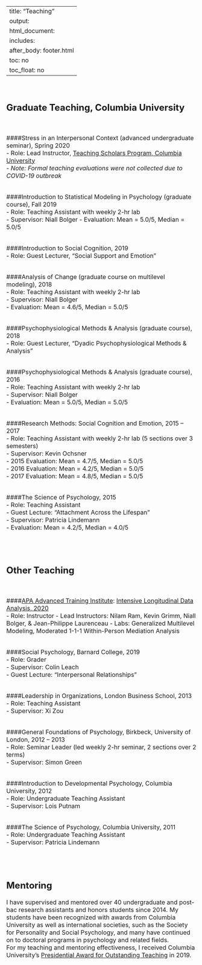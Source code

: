 
---
title: "Teaching"
output:
  html_document:
    includes:
      after_body: footer.html
    toc: no
    toc_float: no
---


<font size="3"> 

<br>

## Graduate Teaching, Columbia University  

<br>

####Stress in an Interpersonal Context (advanced undergraduate seminar), Spring 2020 <br>
- Role: Lead Instructor, [Teaching Scholars Program, Columbia University](https://gsas.columbia.edu/student-guide/teaching/gsas-teaching-scholars-program){target="_blank"}  
- *Note: Formal teaching evaluations were not collected due to COVID-19 outbreak*
<br>
<br>

####Introduction to Statistical Modeling in Psychology (graduate course), Fall 2019 <br>
- Role: Teaching Assistant with weekly 2-hr lab <br>
- Supervisor: Niall Bolger 
- Evaluation: Mean = 5.0/5, Median = 5.0/5
<br>
<br>

####Introduction to Social Cognition, 2019 <br>
- Role: Guest Lecturer, "Social Support and Emotion" 
<br>
<br>

####Analysis of Change (graduate course on multilevel modeling), 2018 <br>
- Role: Teaching Assistant with weekly 2-hr lab <br>
- Supervisor: Niall Bolger <br>
- Evaluation: Mean = 4.6/5, Median = 5.0/5 
<br>
<br>

####Psychophysiological Methods & Analysis (graduate course), 2018 <br>
- Role: Guest Lecturer, "Dyadic Psychophysiological Methods & Analysis" 
<br>
<br>

####Psychophysiological Methods & Analysis (graduate course), 2016 <br>
- Role: Teaching Assistant with weekly 2-hr lab <br>
- Supervisor: Niall Bolger <br>
- Evaluation: Mean = 5.0/5, Median = 5.0/5 
<br>
<br>

####Research Methods: Social Cognition and Emotion, 2015 – 2017 <br>
- Role: Teaching Assistant with weekly 2-hr lab (5 sections over 3 semesters) <br>
- Supervisor: Kevin Ochsner <br>
- 2015 Evaluation: Mean = 4.7/5, Median = 5.0/5 <br>
- 2016 Evaluation: Mean = 4.2/5, Median = 5.0/5 <br> 
- 2017 Evaluation: Mean = 4.8/5, Median = 5.0/5 
<br>
<br>

####The Science of Psychology, 2015 <br>
- Role: Teaching Assistant <br>
- Guest Lecture: "Attachment Across the Lifespan" <br>
- Supervisor: Patricia Lindemann <br>
- Evaluation: Mean = 4.2/5, Median = 4.0/5 
<br>
<br>

<br>

## Other Teaching	


<br>

####[APA Advanced Training Institute](https://www.apa.org/science/resources/ati/){target="_blank"}: [Intensive Longitudinal Data Analysis, 2020](https://longitudinalresearchinstitute.com/){target="_blank"} <br>
- Role: Instructor
- Lead Instructors: Nilam Ram, Kevin Grimm, Niall Bolger, & Jean-Philippe Laurenceau
- Labs: Generalized Multilevel Modeling, Moderated 1-1-1 Within-Person Mediation Analysis
<br>
<br>

####Social Psychology, Barnard College, 2019 <br>
- Role: Grader <br>
- Supervisor: Colin Leach <br>
- Guest Lecture: "Interpersonal Relationships" 
<br>
<br>

####Leadership in Organizations, London Business School, 2013 <br>
- Role: Teaching Assistant <br>
- Supervisor: Xi Zou
<br>
<br>

####General Foundations of Psychology, Birkbeck, University of London, 2012 – 2013 <br>
- Role: Seminar Leader (led weekly 2-hr seminar, 2 sections over 2 terms) <br>
- Supervisor: Simon Green
<br>
<br>

####Introduction to Developmental Psychology, Columbia University, 2012 <br>
- Role: Undergraduate Teaching Assistant <br>
- Supervisor: Lois Putnam
<br>
<br>

####The Science of Psychology, Columbia University, 2011 <br>
- Role: Undergraduate Teaching Assistant <br>
- Supervisor: Patricia Lindemann
<br>
<br>

<br>

## Mentoring

I have supervised and mentored over 40 undergraduate and post-bac research assistants and honors students since 2014. My students have been recognized with awards from Columbia University as well as international societies, such as the Society for Personality and Social Psychology, and many have continued on to doctoral programs in psychology and related fields. 
<br>
For my teaching and mentoring effectiveness, I received Columbia University's [Presidential Award for Outstanding Teaching](https://provost.columbia.edu/content/presidential-teaching-awards){target="_blank"} in 2019. 


<br>
<br>



</font> 